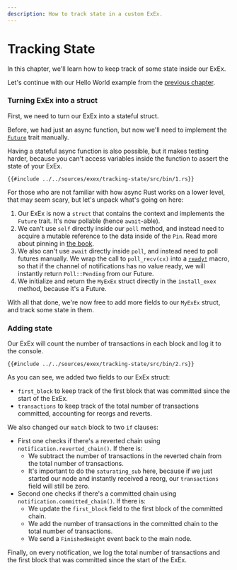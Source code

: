 ```yaml
---
description: How to track state in a custom ExEx.
---
```


# Tracking State

In this chapter, we'll learn how to keep track of some state inside our ExEx.

Let's continue with our Hello World example from the [previous chapter](./hello-world.md).

### Turning ExEx into a struct

First, we need to turn our ExEx into a stateful struct.

Before, we had just an async function, but now we'll need to implement
the [`Future`](https://doc.rust-lang.org/std/future/trait.Future.html) trait manually.

<div class="warning">

Having a stateful async function is also possible, but it makes testing harder,
because you can't access variables inside the function to assert the state of your ExEx.

</div>

```rust,norun,noplayground,ignore
{{#include ../../sources/exex/tracking-state/src/bin/1.rs}}
```

For those who are not familiar with how async Rust works on a lower level, that may seem scary,
but let's unpack what's going on here:

1. Our ExEx is now a `struct` that contains the context and implements the `Future` trait. It's now pollable (hence `await`-able).
1. We can't use `self` directly inside our `poll` method, and instead need to acquire a mutable reference to the data inside of the `Pin`.
   Read more about pinning in [the book](https://rust-lang.github.io/async-book/04_pinning/01_chapter.html).
1. We also can't use `await` directly inside `poll`, and instead need to poll futures manually.
   We wrap the call to `poll_recv(cx)` into a [`ready!`](https://doc.rust-lang.org/std/task/macro.ready.html) macro,
   so that if the channel of notifications has no value ready, we will instantly return `Poll::Pending` from our Future.
1. We initialize and return the `MyExEx` struct directly in the `install_exex` method, because it's a Future.

With all that done, we're now free to add more fields to our `MyExEx` struct, and track some state in them.

### Adding state

Our ExEx will count the number of transactions in each block and log it to the console.

```rust,norun,noplayground,ignore
{{#include ../../sources/exex/tracking-state/src/bin/2.rs}}
```

As you can see, we added two fields to our ExEx struct:

-   `first_block` to keep track of the first block that was committed since the start of the ExEx.
-   `transactions` to keep track of the total number of transactions committed, accounting for reorgs and reverts.

We also changed our `match` block to two `if` clauses:

-   First one checks if there's a reverted chain using `notification.reverted_chain()`. If there is:
    -   We subtract the number of transactions in the reverted chain from the total number of transactions.
    -   It's important to do the `saturating_sub` here, because if we just started our node and
        instantly received a reorg, our `transactions` field will still be zero.
-   Second one checks if there's a committed chain using `notification.committed_chain()`. If there is:
    -   We update the `first_block` field to the first block of the committed chain.
    -   We add the number of transactions in the committed chain to the total number of transactions.
    -   We send a `FinishedHeight` event back to the main node.

Finally, on every notification, we log the total number of transactions and
the first block that was committed since the start of the ExEx.
